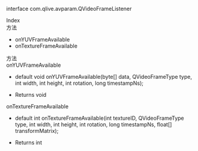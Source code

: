 <link rel="stylesheet" type="text/css" href="https://docs.qnsdk.com/styles/doc-v4-api.css" />
<div class="rtc-doc rtc-doc-page" id="rtc-doc">
<section class="rtc-doc-panel rtc-doc-describe rtc-doc-note">
                <p>interface com.qlive.avparam.QVideoFrameListener</p>
                <p></p>
</section>
            <div class="rtc-doc-page-wrap">Index</div>
<section class="rtc-doc-panel">
        <div class="rtc-doc-page-title">方法</div>
        <ul class="rtc-doc-catalogue">
                <li><a onClick='document.location.replace(`${document.location.protocol}//${document.location.host}${document.location.pathname}${document.location.search}#onYUVFrameAvailable`)'>onYUVFrameAvailable</a></li>
                <li><a onClick='document.location.replace(`${document.location.protocol}//${document.location.host}${document.location.pathname}${document.location.search}#onTextureFrameAvailable`)'>onTextureFrameAvailable</a></li>
        </ul>
</section>
<div class="rtc-doc-page-wrap">方法</div>
<section class="rtc-doc-panel">
<div class="rtc-doc-page-title rtc-doc-antor" id="onYUVFrameAvailable">onYUVFrameAvailable</div>
<ul class="rtc-doc-page-container">
        <li class="rtc-doc-sign-signature">
default void onYUVFrameAvailable(byte[] data, QVideoFrameType type, int width, int height, int rotation, long timestampNs);</li>
    </li>
<li class="rtc-doc-page-description">
    <div class="rtc-doc-desc-wrap">
        <p></p>
    </div>
    <div class="rtc-doc-returns-title">Returns <span>void</span></div>
</li>
</ul>
</section>
<section class="rtc-doc-panel">
<div class="rtc-doc-page-title rtc-doc-antor" id="onTextureFrameAvailable">onTextureFrameAvailable</div>
<ul class="rtc-doc-page-container">
        <li class="rtc-doc-sign-signature">
default int onTextureFrameAvailable(int textureID, QVideoFrameType type, int width, int height, int rotation, long timestampNs, float[] transformMatrix);</li>
    </li>
<li class="rtc-doc-page-description">
    <div class="rtc-doc-desc-wrap">
        <p></p>
    </div>
    <div class="rtc-doc-returns-title">Returns <span>int</span></div>
</li>
</ul>
</section>
</div>


